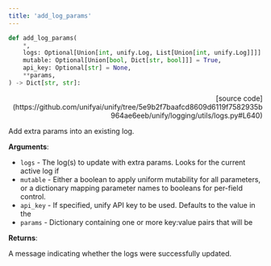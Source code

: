 ```yaml
---
title: 'add_log_params'
---
```


```python
def add_log_params(
    *,
    logs: Optional[Union[int, unify.Log, List[Union[int, unify.Log]]]] = None,
    mutable: Optional[Union[bool, Dict[str, bool]]] = True,
    api_key: Optional[str] = None,
    **params,
) -> Dict[str, str]:
```

<p align="right">[source code](https://github.com/unifyai/unify/tree/5e9b2f7baafcd8609d6119f7582935b964ae6eeb/unify/logging/utils/logs.py#L640)</p>

Add extra params into an existing log.

**Arguments**:

- `logs` - The log(s) to update with extra params. Looks for the current active log if
- `mutable` - Either a boolean to apply uniform mutability for all parameters, or a dictionary mapping parameter names to booleans for per-field control.
- `api_key` - If specified, unify API key to be used. Defaults to the value in the
- `params` - Dictionary containing one or more key:value pairs that will be



**Returns**:

A message indicating whether the logs were successfully updated.